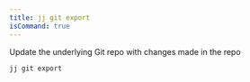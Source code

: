 ```yaml
---
title: jj git export
isCommand: true
---
```


Update the underlying Git repo with changes made in the repo

```shell title="Usage"
jj git export
```

